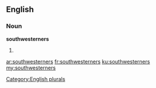 ==English==

===Noun===
'''southwesterners'''

# {{plural of|[[southwesterner]]}}

[[Category:English plurals]]

[[ar:southwesterners]]
[[fr:southwesterners]]
[[ku:southwesterners]]
[[my:southwesterners]]